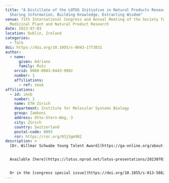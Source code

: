 ```yaml
---
title: "A Distillate of the LOTUS Initiative in Natural Products Research:
  Sharing Information, Building Knowledge, Extracting Wisdom"
venue: 71th International Congress and Annual Meeting of the Society for
  Medicinal Plant and Natural Product Research
date: 2023-07-03
location: Dublin, Ireland
categories:
  - Talk
doi: https://doi.org/10.1055/s-0043-1773831
author:
  - name:
      given: Adriano
      family: Rutz
    orcid: 0000-0003-0443-9902
    number: 1
    affiliations:
      - ref: imsb
affiliations:
  - id: imsb
    number: 1
    name: ETH Zürich
    department: Institute for Molecular Systems Biology
    group: Zamboni
    address: Otto-Stern-Weg, 3
    city: Zürich
    country: Switzerland
    postal-code: 8093
    ror: https://ror.org/03j5gm982
description: >
  [Dr. Willmar Schwabe Young Talent Award](https://ga-online.org/about-ga/awards/dr-willmar-schwabe-young-talent-prize/) lecture for the [LOTUS initiative](https://lotus.nprod.net/).


  Available [here](https://lotus.nprod.net/lotus-presentations/20230703_ga/20230703_ga.pdf).


  Or in the [congress special issue](https://doi.org/10.1055/s-013-58620).
---
```


